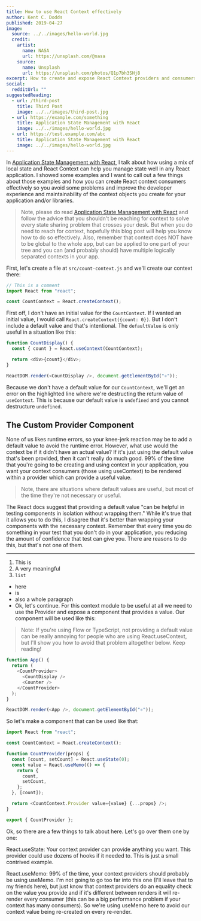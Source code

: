 ```yaml
---
title: How to use React Context effectively
author: Kent C. Dodds
published: 2019-04-27
image:
  source: ../../images/hello-world.jpg
  credit:
    artist:
      name: NASA
      url: https://unsplash.com/@nasa
    source:
      name: Unsplash
      url: https://unsplash.com/photos/Q1p7bh3SHj8
excerpt: How to create and expose React Context providers and consumers
social:
  redditUrl: ""
suggestedReading:
  - url: /third-post
    title: Third Post
    image: ../../images/third-post.jpg
  - url: https://example.com/something
    title: Application State Management with React
    image: ../../images/hello-world.jpg
  - url: https://test.example.com/abc
    title: Application State Management with React
    image: ../../images/hello-world.jpg
---
```


In
[Application State Management with React](https://kentcdodds.com/blog/application-state-management-with-react),
I talk about how using a mix of local state and React Context can help you
manage state well in any React application. I showed some examples and I want to
call out a few things about those examples and how you can create React context
consumers effectively so you avoid some problems and improve the developer
experience and maintainability of the context objects you create for your
application and/or libraries.

> Note, please do read
> [Application State Management with React](https://kentcdodds.com/blog/application-state-management-with-react)
> and follow the advice that you shouldn't be reaching for context to solve
> every state sharing problem that crosses your desk. But when you do need to
> reach for context, hopefully this blog post will help you know how to do so
> effectively. Also, remember that context does NOT have to be global to the
> whole app, but can be applied to one part of your tree and you can (and
> probably should) have multiple logically separated contexts in your app.

First, let's create a file at `src/count-context.js` and we'll create our
context there:

```js filename=src/count-context.js
// This is a comment
import React from "react";

const CountContext = React.createContext();
```

First off, I don't have an initial value for the `CountContext`. If I wanted an
initial value, I would call `React.createContext({count: 0})`. But I don't
include a default value and that's intentional. The `defaultValue` is only
useful in a situation like this:

```js
function CountDisplay() {
  const { count } = React.useContext(CountContext);

  return <div>{count}</div>;
}

ReactDOM.render(<CountDisplay />, document.getElementById("⚛️"));
```

Because we don't have a default value for our `CountContext`, we'll get an error
on the highlighted line where we're destructing the return value of
`useContext`. This is because our default value is `undefined` and you cannot
destructure `undefined`.

## The Custom Provider Component

None of us likes runtime errors, so your knee-jerk reaction may be to add a
default value to avoid the runtime error. However, what use would the context be
if it didn't have an actual value? If it's just using the default value that's
been provided, then it can't really do much good. 99% of the time that you're
going to be creating and using context in your application, you want your
context consumers (those using useContext) to be rendered within a provider
which can provide a useful value.

> Note, there are situations where default values are useful, but most of the
> time they're not necessary or useful.

The React docs suggest that providing a default value "can be helpful in testing
components in isolation without wrapping them." While it's true that it allows
you to do this, I disagree that it's better than wrapping your components with
the necessary context. Remember that every time you do something in your test
that you don't do in your application, you reducing the amount of confidence
that test can give you. There are reasons to do this, but that's not one of
them.

---

1. This is
1. A very meaningful
1. `list`

- here
- is
- also a whole paragraph
- Ok, let's continue. For this context module to be useful at all we need to use
  the Provider and expose a component that provides a value. Our component will
  be used like this:

> Note: If you're using Flow or TypeScript, not providing a default value can be
> really annoying for people who are using React.useContext, but I'll show you
> how to avoid that problem altogether below. Keep reading!

```js
function App() {
  return (
    <CountProvider>
      <CountDisplay />
      <Counter />
    </CountProvider>
  );
}

ReactDOM.render(<App />, document.getElementById("⚛️"));
```

So let's make a component that can be used like that:

```js filename=src/count-context.js
import React from "react";

const CountContext = React.createContext();

function CountProvider(props) {
  const [count, setCount] = React.useState(0);
  const value = React.useMemo(() => {
    return {
      count,
      setCount,
    };
  }, [count]);

  return <CountContext.Provider value={value} {...props} />;
}

export { CountProvider };
```

Ok, so there are a few things to talk about here. Let's go over them one by one:

React.useState: Your context provider can provide anything you want. This
provider could use dozens of hooks if it needed to. This is just a small
contrived example.

React.useMemo: 99% of the time, your context providers should probably be using
useMemo. I'm not going to go too far into this one (I'll leave that to my
friends here), but just know that context providers do an equality check on the
value you provide and if it's different between renders it will re-render every
consumer (this can be a big performance problem if your context has many
consumers). So we're using useMemo here to avoid our context value being
re-created on every re-render.

